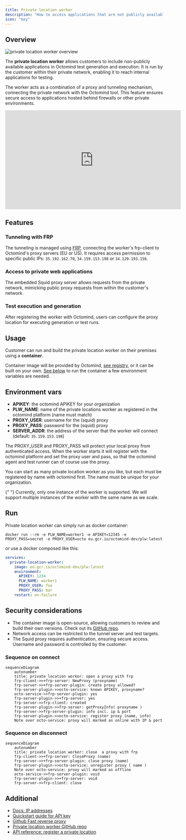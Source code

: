 ```yaml
---
title: Private location worker
description: "How to access applications that are not publicly available"
icon: "key"
---
```


## Overview

<Frame caption="private location worker overview">
  <img src="/images/plw-overview.png" alt="private location worker overview" />
</Frame>

The **private location worker** allows customers to include non-publicly available applications in Octomind test generation and execution. It is run by the customer within their private network, enabling it to reach internal applications for testing.

The worker acts as a combination of a proxy and tunneling mechanism, connecting the private network with the Octomind tool. This feature ensures secure access to applications hosted behind firewalls or other private environments.

<iframe
  width="560"
  height="315"
  src="https://www.youtube.com/embed/0z1WfHAw4Ag?si=-l5RiWt9_26LWaSW"
  title="YouTube video player"
  frameborder="0"
  allow="accelerometer; autoplay; clipboard-write; encrypted-media; gyroscope; picture-in-picture; web-share"
  referrerpolicy="strict-origin-when-cross-origin"
  allowfullscreen
></iframe>

## Features

### Tunneling with FRP

The tunneling is managed using [FRP](https://github.com/fatedier/frp), connecting the worker's frp-client to Octomind's proxy servers (EU or US).
It requires access permission to specific public IPs: `35.192.162.70`, `34.159.153.198` or `34.129.193.156`.

### Access to private web applications

The embedded Squid proxy server allows requests from the private network, mimicking public proxy requests from within the customer's network.

### Test execution and generation

After registering the worker with Octomind, users can configure the proxy location for executing generation or test runs.

## Usage

Customer can run and build the private location worker on their premises using a **container**.

Container image will be provided by Octomind, [see registry](https://eu.gcr.io/octomind-dev/plw:latest), or it can be built on your own. [See below](#build) to run the container a few environment variables are needed.

## Environment vars

- **APIKEY**: the octomind APIKEY for your organization
- **PLW_NAME**: name of the private locations worker as registered in the octomind platform (name must match)
- **PROXY_USER**: username for the (squid) proxy
- **PROXY_PASS**: password for the (squid) proxy
- **SERVER_ADDR**: the address of the server that the worker will connect (default: `35.159.153.198`)

The PROXY_USER and PROXY_PASS will protect your local proxy from authenticated access. When the worker starts it will register with the octomind platform and set the proxy user and pass, so that the octomind agent and test runner can of course use the proxy.

You can start as many private location worker as you like, but each must be registered by name with octomind first. The name must
be unique for your organization.

<Info>
  {" "}
  Currently, only one instance of the worker is supported. We will support
  multiple instances of the worker with the same name as we scale.
</Info>

## Run

Private location worker can simply run as docker container:

```
docker run --rm -e PLW_NAME=worker1 -e APIKEY=12345 -e PROXY_PASS=secret -e PROXY_USER=octo eu.gcr.io/octomind-dev/plw:latest
```

or use a docker composed like this:

```yaml
services:
  private-location-worker:
    image: eu.gcr.io/octomind-dev/plw:latest
    environment:
      APIKEY: 1234
      PLW_NAME: worker1
      PROXY_USER: foo
      PROXY_PASS: bar
    restart: on-failure
```

## Security considerations

- The container image is open-source, allowing customers to review and build their own versions. Check out its [GitHub repo](https://github.com/OctoMind-dev/private-location-worker).
- Network access can be restricted to the tunnel server and test targets.
- The Squid proxy requires authentication, ensuring secure access. Username and password is controlled by the customer.

### Sequence on connect

```mermaid
sequenceDiagram
    autonumber
    title: private location worker: open a proxy with frp
    frp-client->>+frp-server: NewProxy (proxyname)
    frp-server->>+frp-server-plugin: create proxy allowed?
    frp-server-plugin->>octo-service: known APIKEY, proxyname?
    octo-service->>frp-server-plugin: yes
    frp-server-plugin->>+frp-server: yes
    frp-server->>frp-client: created
    frp-server-plugin->>frp-server: getProxyInfo( proxyname )
    frp-server->>frp-server-plugin: info incl. ip & port
    frp-server-plugin->>octo-service: register proxy (name, info)
    Note over octo-service: proxy will marked as online with IP & port
```

### Sequence on disconnect

```mermaid
sequenceDiagram
    autonumber
    title: private location worker: close  a proxy with frp
    frp-client->>+frp-server: CloseProxy (name)
    frp-server->>+frp-server-plugin: close proxy (name)
    frp-server-plugin->>octo-service: unregister proxy ( name )
    Note over octo-service: proxy will marked as offline
    octo-service->>frp-server-plugin: void
    frp-server-plugin->>+frp-server: void
    frp-server->>frp-client: close
```

## Additional

- [Docs: IP addresses](/data-governance/no-code-access#two-ip-addresses)
- [Quickstart guide for API key](/integrations/quickstart-GitHub#1-create-an-api-key)
- [Github Fast reverse proxy](https://github.com/fatedier/frp)
- [Private location worker GitHub repo](https://github.com/OctoMind-dev/private-location-worker)
- [API reference: register a private location](https://octomind.dev/docs/api-reference/register-a-private-location)
